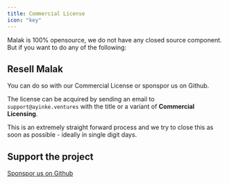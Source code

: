 ```yaml
---
title: Commercial License
icon: "key"
---
```


Malak is 100% opensource, we do not have any closed source component. But if you want to do any of the following:

## Resell Malak

You can do so with our Commercial License or sponspor us on Github.

The license can be acquired by sending an email to `support@ayinke.ventures` with the title
or a variant of **Commercial Licensing**.

This is an extremely straight forward process and we try to close this as
soon as possible - ideally in single digit days.

## Support the project

[Sponspor us on Github](https://github.com/sponsors/adelowo)
